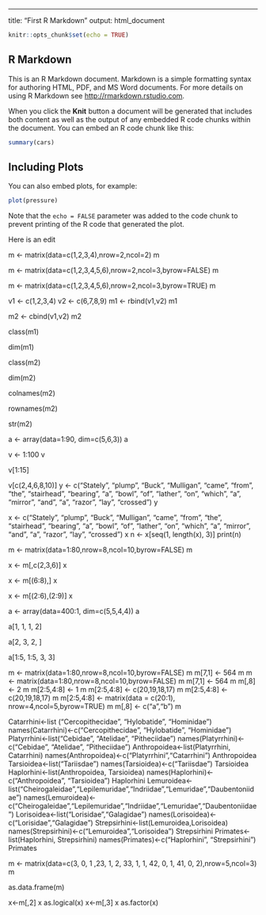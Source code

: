 ---
title: "First R Markdown"
output: html_document


```r
knitr::opts_chunk$set(echo = TRUE)
```

## R Markdown

This is an R Markdown document. Markdown is a simple formatting syntax for authoring HTML, PDF, and MS Word documents. For more details on using R Markdown see <http://rmarkdown.rstudio.com>.

When you click the **Knit** button a document will be generated that includes both content as well as the output of any embedded R code chunks within the document. You can embed an R code chunk like this:

```r
summary(cars)
```

## Including Plots

You can also embed plots, for example:

```r
plot(pressure)
```

Note that the `echo = FALSE` parameter was added to the code chunk to prevent printing of the R code that generated the plot.

Here is an edit

m <- matrix(data=c(1,2,3,4),nrow=2,ncol=2)
m

m <- matrix(data=c(1,2,3,4,5,6),nrow=2,ncol=3,byrow=FALSE)
m

m <- matrix(data=c(1,2,3,4,5,6),nrow=2,ncol=3,byrow=TRUE)
m

v1 <- c(1,2,3,4)
v2 <- c(6,7,8,9)
m1 <- rbind(v1,v2)
m1

m2 <- cbind(v1,v2)
m2

class(m1)

dim(m1)

class(m2)

dim(m2)

colnames(m2)

rownames(m2)

str(m2)

a <- array(data=1:90, dim=c(5,6,3))
a

v <- 1:100
v

v[1:15]

v[c(2,4,6,8,10)]
y <- c("Stately", "plump", "Buck", "Mulligan", "came", "from", "the", "stairhead", "bearing", "a", "bowl", "of", "lather", "on", "which", "a", "mirror", "and", "a", "razor", "lay", "crossed")
y

x <- c("Stately", "plump", "Buck", "Mulligan", "came", "from", "the", "stairhead", "bearing", "a", "bowl", "of", "lather", "on", "which", "a", "mirror", "and", "a", "razor", "lay", "crossed")
x
n <- x[seq(1, length(x), 3)]
print(n)

m <- matrix(data=1:80,nrow=8,ncol=10,byrow=FALSE)
m

x <- m[,c(2,3,6)]
x

x <- m[(6:8),]
x

x <- m[(2:6),(2:9)]
x

a <- array(data=400:1, dim=c(5,5,4,4))
a

a[1, 1, 1, 2]

a[2, 3, 2, ]

a[1:5, 1:5, 3, 3]

m <- matrix(data=1:80,nrow=8,ncol=10,byrow=FALSE)
m
m[7,1] <- 564
m
m <- matrix(data=1:80,nrow=8,ncol=10,byrow=FALSE)
m
m[7,1] <- 564
m
m[,8] <- 2
m
m[2:5,4:8] <- 1
m
m[2:5,4:8] <- c(20,19,18,17)
m
m[2:5,4:8] <- c(20,19,18,17)
m
m[2:5,4:8] <- matrix(data = c(20:1), nrow=4,ncol=5,byrow=TRUE)
m
m[,8] <- c("a","b")
m

Catarrhini<-list ("Cercopithecidae", "Hylobatide", "Hominidae")
names(Catarrhini)<-c("Cercopithecidae", "Hylobatide", "Hominidae")
Platyrrhini<-list("Cebidae", "Atelidae", "Pitheciidae")
names(Platyrrhini)<-c("Cebidae", "Atelidae", "Pitheciidae")
Anthropoidea<-list(Platyrrhini, Catarrhini)
names(Anthropoidea)<-c("Platyrrhini","Catarrhini")
Anthropoidea
Tarsioidea<-list("Tariisdae")
names(Tarsioidea)<-c("Tariisdae")
Tarsioidea
Haplorhini<-list(Anthropoidea, Tarsioidea)
names(Haplorhini)<-c("Anthropoidea", "Tarsioidea")
Haplorhini
Lemuroidea<-list("Cheirogaleidae","Lepilemuridae","Indriidae","Lemuridae","Daubentoniidae")
names(Lemuroidea)<-c("Cheirogaleidae","Lepilemuridae","Indriidae","Lemuridae","Daubentoniidae")
Lorisoidea<-list("Lorisidae","Galagidae")
names(Lorisoidea)<-c("Lorisidae","Galagidae")
Strepsirhini<-list(Lemuroidea,Lorisoidea)
names(Strepsirhini)<-c("Lemuroidea","Lorisoidea")
Strepsirhini
Primates<-list(Haplorhini, Strepsirhini)
names(Primates)<-c("Haplorhini", "Strepsirhini")
Primates

m <- matrix(data=c(3, 0, 1 ,23, 1, 2, 33, 1, 1, 42, 0, 1, 41, 0, 2),nrow=5,ncol=3)
m

as.data.frame(m)

x<-m[,2]
x
as.logical(x)
x<-m[,3]
x
as.factor(x)

